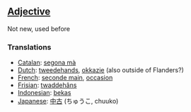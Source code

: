 ==[[Adjective]]==

Not new, used before

===Translations===
*[[Catalan]]: [[segona mà]]
*[[Dutch]]: [[tweedehands]], [[okkazie]] (also outside of Flanders?)
*[[French]]: [[seconde main]], [[occasion]]
*[[Frisian]]: [[twaddehâns]]
*[[Indonesian]]: [[bekas]]
*[[Japanese]]: [[中古]] (ちゅうこ, chuuko)